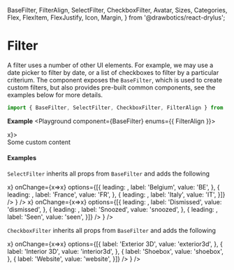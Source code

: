   BaseFilter,
  FilterAlign,
  SelectFilter,
  CheckboxFilter,
  Avatar,
  Sizes,
  Categories,
  Flex,
  FlexItem,
  FlexJustify,
  Icon,
  Margin,
} from '@drawbotics/react-drylus';



# Filter

A filter uses a number of other UI elements. For example, we may use a date picker to filter by date, or a list of checkboxes to filter by a particular criterium. The component exposes the `BaseFilter`, which is used to create custom filters, but also provides pre-built common components, see the examples below for more details.
```jsx
import { BaseFilter, SelectFilter, CheckboxFilter, FilterAlign } from '@drawbotics/react-drylus';
```

__Example__
<Playground component={BaseFilter} enums={{ FilterAlign }}>
  <div style={{ height: 200, marginLeft: 100 }}>
    <BaseFilter label="Base filter" onClear={x=>x}>
      <div style={{ height: 70, background: 'red', padding: 20 }}>
        Some custom content
      </div>
    </BaseFilter>
  </div>
</Playground>

#### Examples

`SelectFilter` inherits all props from `BaseFilter` and adds the following

<Playground component={SelectFilter}>
  <div style={{ height: 200 }}>
    <Flex justify={FlexJustify.END}>
      <FlexItem>
        <Margin size={{ right: Sizes.SMALL }}>
          <ControlledField component={
            <SelectFilter
              label="Country"
              onClear={x=>x}
              onChange={x=>x}
              options={[{
                leading: <Avatar text="Belgium" backgroundColor="#E00D2B" size={Sizes.SMALL} />,
                label: 'Belgium',
                value: 'BE',
              }, {
                leading: <Avatar text="France" backgroundColor="#011082" size={Sizes.SMALL} />,
                label: 'France',
                value: 'FR',
              }, {
                leading: <Avatar text="Italy" backgroundColor="#128435" size={Sizes.SMALL} />,
                label: 'Italy',
                value: 'IT',
              }]} />
          } />
        </Margin>
      </FlexItem>
      <FlexItem>
        <ControlledField component={
          <SelectFilter
            label="Notifications"
            onClear={x=>x}
            onChange={x=>x}
            options={[{
              leading: <Icon name="x" category={Categories.DANGER} />,
              label: 'Dismissed',
              value: 'dismissed',
            }, {
              leading: <Icon name="bell" category={Categories.WARNING} />,
              label: 'Snoozed',
              value: 'snoozed',
            }, {
              leading: <Icon name="check" category={Categories.SUCCESS} />,
              label: 'Seen',
              value: 'seen',
            }]} />
        } />
      </FlexItem>
    </Flex>
  </div>
</Playground>


`CheckboxFilter` inherits all props from `BaseFilter` and adds the following

<Playground component={CheckboxFilter}>
  <div style={{ height: 200, marginLeft: 100 }}>
    <ControlledMultiField component={
      <CheckboxFilter
        align={FilterAlign.LEFT}
        label="Products"
        onClear={x=>x}
        onChange={x=>x}
        options={[{
          label: 'Exterior 3D',
          value: 'exterior3d',
        }, {
          label: 'Interior 3D',
          value: 'interior3d',
        }, {
          label: 'Shoebox',
          value: 'shoebox',
        }, {
          label: 'Website',
          value: 'website',
        }]} />
    } />
  </div>
</Playground>
